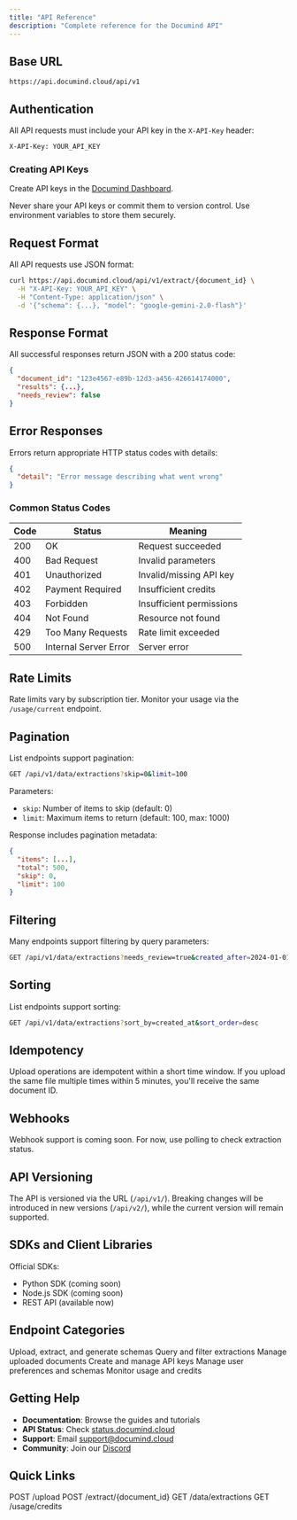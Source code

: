 ```yaml
---
title: "API Reference"
description: "Complete reference for the Documind API"
---
```


## Base URL

```
https://api.documind.cloud/api/v1
```

## Authentication

All API requests must include your API key in the `X-API-Key` header:

```bash
X-API-Key: YOUR_API_KEY
```

### Creating API Keys

Create API keys in the [Documind Dashboard](https://app.documind.cloud/api-keys).

<Warning>
Never share your API keys or commit them to version control. Use environment variables to store them securely.
</Warning>

## Request Format

All API requests use JSON format:

```bash
curl https://api.documind.cloud/api/v1/extract/{document_id} \
  -H "X-API-Key: YOUR_API_KEY" \
  -H "Content-Type: application/json" \
  -d '{"schema": {...}, "model": "google-gemini-2.0-flash"}'
```

## Response Format

All successful responses return JSON with a 200 status code:

```json
{
  "document_id": "123e4567-e89b-12d3-a456-426614174000",
  "results": {...},
  "needs_review": false
}
```

## Error Responses

Errors return appropriate HTTP status codes with details:

```json
{
  "detail": "Error message describing what went wrong"
}
```

### Common Status Codes

| Code | Status | Meaning |
|------|--------|---------|
| 200 | OK | Request succeeded |
| 400 | Bad Request | Invalid parameters |
| 401 | Unauthorized | Invalid/missing API key |
| 402 | Payment Required | Insufficient credits |
| 403 | Forbidden | Insufficient permissions |
| 404 | Not Found | Resource not found |
| 429 | Too Many Requests | Rate limit exceeded |
| 500 | Internal Server Error | Server error |

## Rate Limits

Rate limits vary by subscription tier. Monitor your usage via the `/usage/current` endpoint.

## Pagination

List endpoints support pagination:

```bash
GET /api/v1/data/extractions?skip=0&limit=100
```

Parameters:
- `skip`: Number of items to skip (default: 0)
- `limit`: Maximum items to return (default: 100, max: 1000)

Response includes pagination metadata:

```json
{
  "items": [...],
  "total": 500,
  "skip": 0,
  "limit": 100
}
```

## Filtering

Many endpoints support filtering by query parameters:

```bash
GET /api/v1/data/extractions?needs_review=true&created_after=2024-01-01
```

## Sorting

List endpoints support sorting:

```bash
GET /api/v1/data/extractions?sort_by=created_at&sort_order=desc
```

## Idempotency

Upload operations are idempotent within a short time window. If you upload the same file multiple times within 5 minutes, you'll receive the same document ID.

## Webhooks

Webhook support is coming soon. For now, use polling to check extraction status.

## API Versioning

The API is versioned via the URL (`/api/v1/`). Breaking changes will be introduced in new versions (`/api/v2/`), while the current version will remain supported.

## SDKs and Client Libraries

Official SDKs:
- Python SDK (coming soon)
- Node.js SDK (coming soon)
- REST API (available now)

## Endpoint Categories

<CardGroup cols={2}>
<Card title="Core Endpoints" icon="bolt" href="/api-reference/upload">
  Upload, extract, and generate schemas
</Card>

<Card title="Data & Querying" icon="database" href="/api-reference/list-extractions">
  Query and filter extractions
</Card>

<Card title="Documents" icon="file" href="/api-reference/list-documents">
  Manage uploaded documents
</Card>

<Card title="API Keys" icon="key" href="/api-reference/create-api-key">
  Create and manage API keys
</Card>

<Card title="User Settings" icon="gear" href="/api-reference/get-settings">
  Manage user preferences and schemas
</Card>

<Card title="Usage & Credits" icon="chart-line" href="/api-reference/get-usage">
  Monitor usage and credits
</Card>
</CardGroup>

## Getting Help

- **Documentation**: Browse the guides and tutorials
- **API Status**: Check [status.documind.cloud](https://status.documind.cloud)
- **Support**: Email support@documind.cloud
- **Community**: Join our [Discord](https://discord.gg/documind)

## Quick Links

<CardGroup cols={2}>
<Card title="Upload Documents" icon="upload" href="/api-reference/upload">
  POST /upload
</Card>

<Card title="Extract Data" icon="brain" href="/api-reference/extract">
  POST /extract/{document_id}
</Card>

<Card title="List Extractions" icon="list" href="/api-reference/list-extractions">
  GET /data/extractions
</Card>

<Card title="Get Credits" icon="coins" href="/api-reference/get-credits">
  GET /usage/credits
</Card>
</CardGroup>
